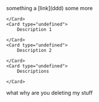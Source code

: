 
<Callout type="note">
    something a [link](ddd)

</Callout>
<Card type="undefined">
    some more

</Card>
<CardGroup cols="2">
    <Card type="undefined">
        

    </Card>
    <Card type="undefined">
        Description 1

    </Card>
    <Card type="undefined">
        Description 2

    </Card>
    <Card type="undefined">
        Descriptions

    </Card>

</CardGroup>
what why are you deleting my stuff

<someMdx />